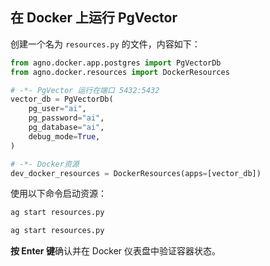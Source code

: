 ## 在 Docker 上运行 PgVector

创建一个名为 `resources.py` 的文件，内容如下：

```python resources.py
from agno.docker.app.postgres import PgVectorDb
from agno.docker.resources import DockerResources

# -*- PgVector 运行在端口 5432:5432
vector_db = PgVectorDb(
    pg_user="ai",
    pg_password="ai",
    pg_database="ai",
    debug_mode=True,
)

# -*- Docker资源
dev_docker_resources = DockerResources(apps=[vector_db])
```

使用以下命令启动资源：

<CodeGroup>

```bash 苹果
ag start resources.py
```

```bash Windows
ag start resources.py
```

</CodeGroup>

**按 Enter 键**确认并在 Docker 仪表盘中验证容器状态。